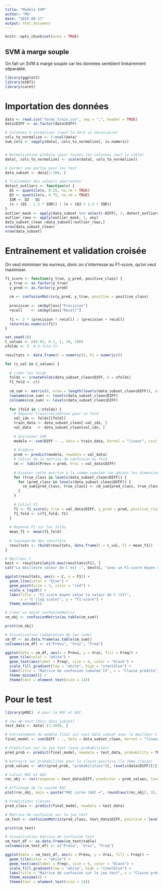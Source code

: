 ```yaml
---
title: "Modèle SVM"
author: "MG"
date: "2025-09-17"
output: html_document
---
```


```r
knitr::opts_chunk$set(echo = TRUE)
```

## SVM à marge souple

On fait un SVM à marge souple car les données semblent linéairement séparable.

```r
library(ggplot2)
library(e1071)
library(caret)
```

# Importation des données
```r
data <- read.csv("farms_train.csv", sep = ",", header = TRUE)
data$DIFF <- as.factor(data$DIFF)

# Colonnes à normaliser (sauf la 1ère si nécessaire)
cols_to_normalize <- 2:ncol(data)
num_cols <- sapply(data[, cols_to_normalize], is.numeric)


# Normalisation globale (pour toutes les colonnes sauf la cible)
data[, cols_to_normalize] <- scale(data[, cols_to_normalize])

# Garder une partie pour les test
data_subset <- data[1:360, ]

# Traitement des valeurs aberrantes 
detect_outliers <- function(x) {
  Q1 <- quantile(x, 0.25, na.rm = TRUE)
  Q3 <- quantile(x, 0.75, na.rm = TRUE)
  IQR <- Q3 - Q1
  (x < (Q1 - 1.5 * IQR)) | (x > (Q3 + 1.5 * IQR))
}
outlier_mask <- apply(data_subset %>% select(-DIFF), 2, detect_outliers)
outlier_rows <- apply(outlier_mask, 1, any)
data_subset_clean =data_subset[!outlier_rows,]
nrow(data_subset_clean)
nrow(data_subset)
```

# Entraînement et validation croisée

On veut minimiser les eurreus, donc on s'interresse au F1-score, qu'on veut maximiser.

```r
f1_score <- function(y_true, y_pred, positive_class) {
  y_true <- as.factor(y_true)
  y_pred <- as.factor(y_pred)
  
  cm <- confusionMatrix(y_pred, y_true, positive = positive_class)
  
  precision <- cm$byClass["Precision"]
  recall    <- cm$byClass["Recall"]
  
  f1 <- 2 * (precision * recall) / (precision + recall)
  return(as.numeric(f1))
}
```

```r
set.seed(10)
C_values <- c(0.01, 0.1, 1, 10, 100)
nfolds <- 5  # 5-fold CV

resultats <- data.frame(C = numeric(), F1 = numeric())

for (c_val in C_values) {
  
  # créer les folds
  folds <- createFolds(data_subset_clean$DIFF, k = nfolds)
  f1_fold <- c()
  
  cm_sum <- matrix(0, nrow = length(levels(data_subset_clean$DIFF)), ncol = length(levels(data_subset_clean$DIFF)))
  rownames(cm_sum) <- levels(data_subset_clean$DIFF)
  colnames(cm_sum) <- levels(data_subset_clean$DIFF)
  
  for (fold in 1:nfolds) {
    # Séparer train/validation pour ce fold
    val_idx <- folds[[fold]]
    train_data <- data_subset_clean[-val_idx, ]
    val_data   <- data_subset_clean[val_idx, ]
    
    # Entraîner SVM
    modele <- svm(DIFF ~ ., data = train_data, kernel = "linear", cost = c_val)
    
    # Prédire
    pred <- predict(modele, newdata = val_data)
    # Calcul de la matrice de confusion du fold
    cm <- table(Prévu = pred, Vrai = val_data$DIFF)
  
    # Ajouter cette matrice à la somme cumulée (en gérant les dimensions)
    for (true_class in levels(data_subset_clean$DIFF)) {
      for (pred_class in levels(data_subset_clean$DIFF)) {
        cm_sum[pred_class, true_class] <- cm_sum[pred_class, true_class] + ifelse(is.na(cm[pred_class, true_class]), 0, cm[pred_class, true_class])
      }
    }
    
    # Calcul F1
    f1 <- f1_score(y_true = val_data$DIFF, y_pred = pred, positive_class = levels(data_subset_clean$DIFF)[2])
    f1_fold <- c(f1_fold, f1)
  }
  
  # Moyenne F1 sur les folds
  mean_f1 <- mean(f1_fold)
  
  # Sauvegarde des résultats
  resultats <- rbind(resultats, data.frame(C = c_val, F1 = mean_f1))
}

# Meilleur C
best <- resultats[which.max(resultats$F1), ]
cat("La meilleure valeur de C est :", best$C, "avec un F1-score moyen de", best$F1, "\n")

```

```r
ggplot(resultats, aes(x = C, y = F1)) +
  geom_line(color = "blue") +
  geom_point(size = 3, color = "red") +
  scale_x_log10() +
  labs(title = "F1-score moyen selon la valeur de C (CV)",
       x = "C (log scale)", y = "F1-score") +
  theme_minimal()
```
```r
# Créer un objet confusionMatrix
cm_obj <- confusionMatrix(as.table(cm_sum))

print(cm_obj)

# Visualisation (adaptation de ton code)
cm_df <- as.data.frame(as.table(cm_sum))
colnames(cm_df) <- c("Prévu", "Vrai", "Freq")

ggplot(data = cm_df, aes(x = Prévu, y = Vrai, fill = Freq)) +
  geom_tile(color = "white") +
  geom_text(aes(label = Freq), size = 6, color = "black") +
  scale_fill_gradient(low = "white", high = "steelblue") +
  labs(title = "Matrice de confusion cumulée CV", x = "Classe prédite", y = "Classe réelle") +
  theme_minimal() +
  theme(text = element_text(size = 14))

```
# Pour le test

```r
library(pROC)  # pour la ROC et AUC

# Jeu de test (hors data_subset)
test_data <- data[-(1:360), ]

# Entraînement du modèle final sur tout data_subset avec le meilleur C
final_model <- svm(DIFF ~ ., data = data_subset_clean, kernel = "linear", cost = best$C, probability = TRUE)

# Prédiction sur le jeu test (avec probabilités)
pred_prob <- predict(final_model, newdata = test_data, probability = TRUE)

# Extraire les probabilités pour la classe positive (la 2ème classe)
prob_values <- attr(pred_prob, "probabilities")[, levels(data$DIFF)[2]]

# Calcul ROC et AUC
roc_obj <- roc(response = test_data$DIFF, predictor = prob_values, levels = rev(levels(test_data$DIFF)))

# Affichage de la courbe ROC
plot(roc_obj, main = paste("ROC curve (AUC =", round(auc(roc_obj), 3), ")"))

# Prédictions classes
pred_class <- predict(final_model, newdata = test_data)

# Matrice de confusion sur le jeu test
cm_test <- confusionMatrix(pred_class, test_data$DIFF, positive = levels(data$DIFF)[2])

print(cm_test)

# Visualisation matrice de confusion test
cm_test_df <- as.data.frame(cm_test$table)
colnames(cm_test_df) <- c("Prévu", "Vrai", "Freq")

ggplot(data = cm_test_df, aes(x = Prévu, y = Vrai, fill = Freq)) +
  geom_tile(color = "white") +
  geom_text(aes(label = Freq), size = 6, color = "black") +
  scale_fill_gradient(low = "white", high = "steelblue") +
  labs(title = "Matrice de confusion sur le jeu test", x = "Classe prédite", y = "Classe réelle") +
  theme_minimal() +
  theme(text = element_text(size = 14))

```

